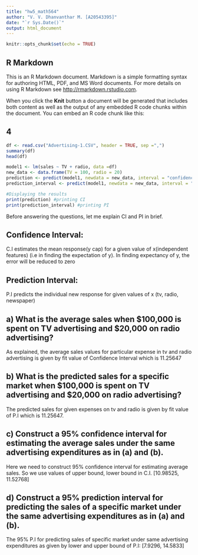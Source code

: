 ```yaml
---
title: "hw5_math564"
author: "V. V. Dhanvanthar M. [A20543395]"
date: "`r Sys.Date()`"
output: html_document
---
```


```r
knitr::opts_chunk$set(echo = TRUE)
```

## R Markdown

This is an R Markdown document. Markdown is a simple formatting syntax for authoring HTML, PDF, and MS Word documents. For more details on using R Markdown see <http://rmarkdown.rstudio.com>.

When you click the **Knit** button a document will be generated that includes both content as well as the output of any embedded R code chunks within the document. You can embed an R code chunk like this:


## 4
```r
df <- read.csv("Advertising-1.CSV", header = TRUE, sep =",")
summary(df)
head(df)
```

```r
model1 <- lm(sales ~ TV + radio, data =df)
new_data <- data.frame(TV = 100, radio = 20)
prediction <- predict(model1, newdata = new_data, interval = "confidence", level =0.95)
prediction_interval <- predict(model1, newdata = new_data, interval = "prediction", level = 0.95)

#Displaying the results
print(prediction) #printing CI
print(prediction_interval) #printing PI
```
Before answering the questions, let me explain CI and PI in brief.

## Confidence Interval: 
C.I estimates the mean response(y cap) for a given value of x(independent features) (i.e in finding the expectation of y). In finding expectancy of y, the error will be reduced to zero

## Prediction Interval:
P.I predicts the individual new response for given values of x (tv, radio, newspaper)


## a) What is the average sales when $100,000 is spent on TV advertising and $20,000 on radio advertising?

As explained, the average sales values for particular expense in tv and radio advertising is given by fit value of Confidence Interval which is 11.25647

## b) What is the predicted sales for a specific market when $100,000 is spent on TV advertising and $20,000 on radio advertising?
The predicted sales for given expenses on tv and radio is given by fit value of P.I which is 11.25647.

## c) Construct a 95% confidence interval for estimating the average sales under the same advertising expenditures as in (a) and (b).
Here we need to construct 95% confidence interval for estimating average sales. So we use values of upper bound, lower bound in C.I.
[10.98525, 11.52768]

## d) Construct a 95% prediction interval for predicting the sales of a specific market under the same advertising expenditures as in (a) and (b).
The 95% P.I for predicting sales of specific market under same advertising expenditures as given by lower and upper bound of P.I:
[7.9296, 14.5833]




